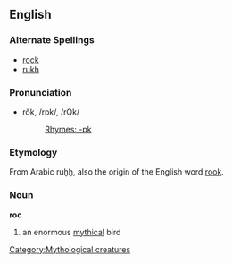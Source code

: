 ==English==
[[Category:Mythological creatures]]
===Alternate Spellings===
*[[rock]]
*[[rukh]]
===Pronunciation===
*rŏk, /rɒk/, /rQk/
*:[[Rhymes:English:-ɒk|Rhymes: -ɒk]]
===Etymology===
From Arabic ruḫḫ, also the origin of the English word [[rook]]. <!-- Ruḫḫ should be changed to Arabic script -->
===Noun===
'''roc'''

#an enormous [[mythical]] bird